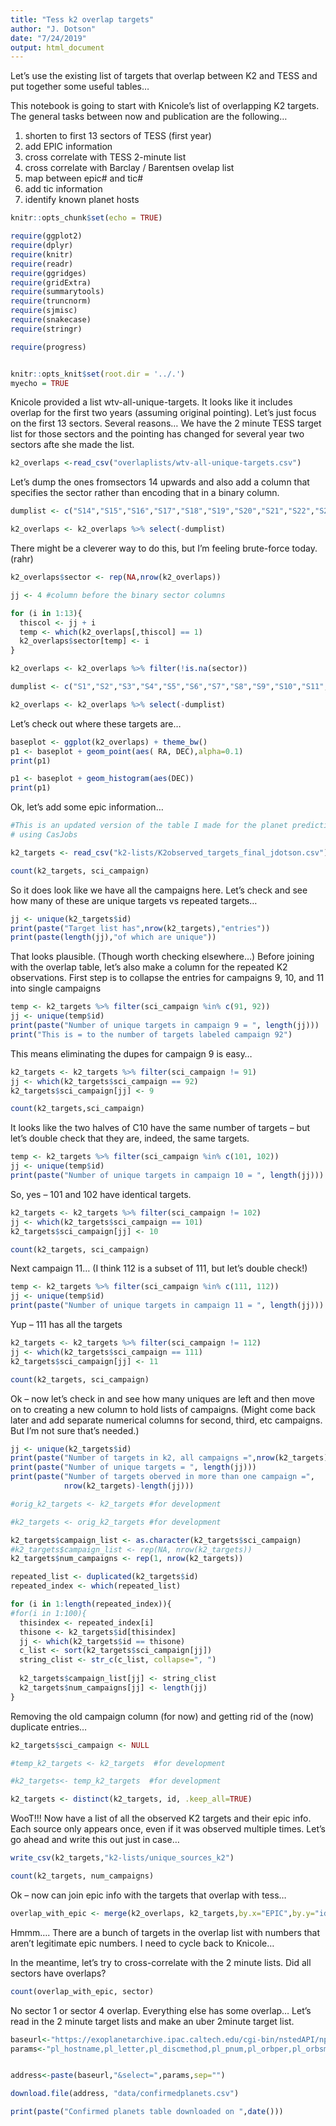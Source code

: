 ```yaml
---
title: "Tess k2 overlap targets"
author: "J. Dotson"
date: "7/24/2019"
output: html_document
---
```


Let's use the existing list of targets that overlap between K2 and TESS and put together some useful tables...

This notebook is going to start with Knicole's list of overlapping K2 targets.  The general tasks between now and publication are the following...  

1. shorten to first 13 sectors of TESS (first year)
2. add EPIC information
3. cross correlate with TESS 2-minute list
4. cross correlate with Barclay / Barentsen ovelap list
5. map between epic# and tic#
6. add tic information
7. identify known planet hosts

```r
knitr::opts_chunk$set(echo = TRUE)

require(ggplot2)
require(dplyr)
require(knitr)
require(readr)
require(ggridges)
require(gridExtra)
require(summarytools)
require(truncnorm)
require(sjmisc)
require(snakecase)
require(stringr)

require(progress)


knitr::opts_knit$set(root.dir = '../.')
myecho = TRUE
```

Knicole provided a list wtv-all-unique-targets.  It looks like it includes overlap for the first two years (assuming original pointing).  Let's just focus on the first 13 sectors.  Several reasons...  We have the 2 minute TESS target list for those sectors and the pointing has changed for several year two sectors afte she made the list.

```r
k2_overlaps <-read_csv("overlaplists/wtv-all-unique-targets.csv")
```

Let's dump the ones fromsectors 14 upwards and also add a column that specifies the sector rather than encoding that in a binary column.

```r
dumplist <- c("S14","S15","S16","S17","S18","S19","S20","S21","S22","S23","S24","S25","S26")

k2_overlaps <- k2_overlaps %>% select(-dumplist)

```

There might be a cleverer way to do this, but I'm feeling brute-force today.  (rahr)

```r
k2_overlaps$sector <- rep(NA,nrow(k2_overlaps))

jj <- 4 #column before the binary sector columns

for (i in 1:13){
  thiscol <- jj + i
  temp <- which(k2_overlaps[,thiscol] == 1)
  k2_overlaps$sector[temp] <- i
}


```

```r
k2_overlaps <- k2_overlaps %>% filter(!is.na(sector))

dumplist <- c("S1","S2","S3","S4","S5","S6","S7","S8","S9","S10","S11","S12","S13")

k2_overlaps <- k2_overlaps %>% select(-dumplist)

```

Let's check out where these targets are...

```r
baseplot <- ggplot(k2_overlaps) + theme_bw()
p1 <- baseplot + geom_point(aes( RA, DEC),alpha=0.1)
print(p1)

p1 <- baseplot + geom_histogram(aes(DEC))
print(p1)

```


Ok, let's add some epic information...

```r
#This is an updated version of the table I made for the planet prediction paper
# using CasJobs

k2_targets <- read_csv("k2-lists/K2observed_targets_final_jdotson.csv")

```

```r
count(k2_targets, sci_campaign)
```

So it does look like we have all the campaigns here.  Let's check and see how many of these are unique targets vs repeated targets...

```r

jj <- unique(k2_targets$id)
print(paste("Target list has",nrow(k2_targets),"entries"))
print(paste(length(jj),"of which are unique"))

```

That looks plausible.  (Though worth checking elsewhere...) Before joining with the overlap table, let's also make a column for the repeated K2 observations.  First step is to collapse the entries for campaigns 9, 10, and 11 into single campaigns

```r
temp <- k2_targets %>% filter(sci_campaign %in% c(91, 92))
jj <- unique(temp$id)
print(paste("Number of unique targets in campaign 9 = ", length(jj)))
print("This is = to the number of targets labeled campaign 92")

```

This means eliminating the dupes for campaign 9 is easy...

```r
k2_targets <- k2_targets %>% filter(sci_campaign != 91)
jj <- which(k2_targets$sci_campaign == 92)
k2_targets$sci_campaign[jj] <- 9

count(k2_targets,sci_campaign)
```

It looks like the two halves of C10 have the same number of targets -- but let's double check that they are, indeed, the same targets.

```r
temp <- k2_targets %>% filter(sci_campaign %in% c(101, 102))
jj <- unique(temp$id)
print(paste("Number of unique targets in campaign 10 = ", length(jj)))

```

So, yes -- 101 and 102 have identical targets.

```r
k2_targets <- k2_targets %>% filter(sci_campaign != 102)
jj <- which(k2_targets$sci_campaign == 101)
k2_targets$sci_campaign[jj] <- 10

count(k2_targets, sci_campaign)
```

Next campaign 11...  (I think 112 is a subset of 111, but let's double check!)

```r
temp <- k2_targets %>% filter(sci_campaign %in% c(111, 112))
jj <- unique(temp$id)
print(paste("Number of unique targets in campaign 11 = ", length(jj)))
```

Yup -- 111 has all the targets

```r
k2_targets <- k2_targets %>% filter(sci_campaign != 112)
jj <- which(k2_targets$sci_campaign == 111)
k2_targets$sci_campaign[jj] <- 11

count(k2_targets, sci_campaign)
```

Ok -- now let's check in and see how many uniques are left and then move on to creating a new column to hold lists of campaigns.  (Might come back later and add separate numerical columns for second, third, etc campaigns.  But I'm not sure that's needed.)

```r
jj <- unique(k2_targets$id)
print(paste("Number of targets in k2, all campaigns =",nrow(k2_targets)))
print(paste("Number of unique targets = ", length(jj)))
print(paste("Number of targets oberved in more than one campaign =",
            nrow(k2_targets)-length(jj)))
```

```r
#orig_k2_targets <- k2_targets #for development
```



```r
#k2_targets <- orig_k2_targets #for development

k2_targets$campaign_list <- as.character(k2_targets$sci_campaign)
#k2_targets$campaign_list <- rep(NA, nrow(k2_targets))
k2_targets$num_campaigns <- rep(1, nrow(k2_targets))

repeated_list <- duplicated(k2_targets$id)
repeated_index <- which(repeated_list)

for (i in 1:length(repeated_index)){
#for(i in 1:100){
  thisindex <- repeated_index[i]
  thisone <- k2_targets$id[thisindex]
  jj <- which(k2_targets$id == thisone)
  c_list <- sort(k2_targets$sci_campaign[jj])
  string_clist <- str_c(c_list, collapse=", ")
  
  k2_targets$campaign_list[jj] <- string_clist
  k2_targets$num_campaigns[jj] <- length(jj)
}

```

Removing the old campaign column (for now) and getting rid of the (now) duplicate entries...

```r
k2_targets$sci_campaign <- NULL

#temp_k2_targets <- k2_targets  #for development

```

```r
#k2_targets<- temp_k2_targets  #for development

k2_targets <- distinct(k2_targets, id, .keep_all=TRUE)

```

WooT!!!  Now have a list of all the observed K2 targets and their epic info.  Each source only appears once, even if it was observed multiple times.  Let's go ahead and write this out just in case...  


```r
write_csv(k2_targets,"k2-lists/unique_sources_k2")

count(k2_targets, num_campaigns)
```

Ok -- now can join epic info with the targets that overlap with tess...

```r
overlap_with_epic <- merge(k2_overlaps, k2_targets,by.x="EPIC",by.y="id",all.x=TRUE)
```

Hmmm....  There are a bunch of targets in the overlap list with numbers that aren't legitimate epic numbers.  I need to cycle back to Knicole...

In the meantime, let's try to cross-correlate with the 2 minute lists.  Did all sectors have overlaps?

```r
count(overlap_with_epic, sector)
```

No sector 1 or sector 4 overlap.  Everything else has some overlap...  Let's read in the 2 minute target lists and make an uber 2minute target list.




```r
baseurl<-"https://exoplanetarchive.ipac.caltech.edu/cgi-bin/nstedAPI/nph-nstedAPI?table=exoplanets"
params<-"pl_hostname,pl_letter,pl_discmethod,pl_pnum,pl_orbper,pl_orbsmax,pl_orbsmaxerr1,pl_orbsmaxerr2,pl_orbeccen,pl_kepflag,pl_k2flag,ra_str,dec_str,ra,dec,st_dist,st_optmag,st_optband,gaia_gmag,st_teff,st_tefferr1,st_tefferr2,st_mass,st_masserr1,st_masserr2,st_rad,st_raderr1,st_raderr2,pl_cbflag,pl_eqt,pl_insol,pl_bmasse,pl_bmasseerr1,pl_bmasseerr2,pl_msinie,pl_rade,pl_radeerr1,pl_radeerr2,pl_trandep,pl_trandur,pl_imppar,pl_disc,pl_status,gaia_dist,st_spstr,st_logg,st_metfe,st_age,pl_locale,pl_facility,pl_telescope,pl_instrument,rowupdate"


address<-paste(baseurl,"&select=",params,sep="")

download.file(address, "data/confirmedplanets.csv")

print(paste("Confirmed planets table downloaded on ",date()))
```




